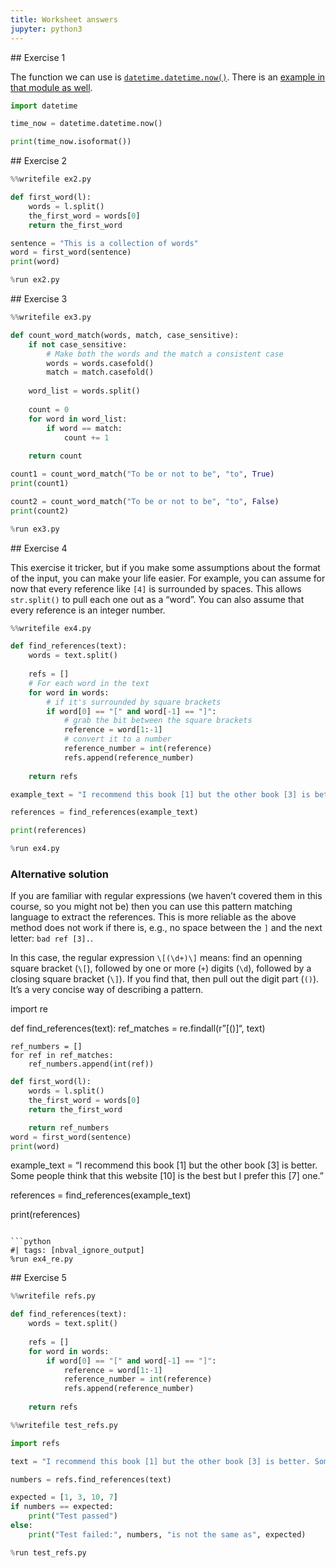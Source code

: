 ```yaml
---
title: Worksheet answers
jupyter: python3
---
```




 ## Exercise 1
 
 The function we can use is [`datetime.datetime.now()`](https://docs.python.org/3/library/datetime.html#datetime.datetime.now). There is an [example in that module as well](https://docs.python.org/3/library/datetime.html#examples-of-usage-datetime).


```python
import datetime

time_now = datetime.datetime.now()

print(time_now.isoformat())
```

 ## Exercise 2

```python
%%writefile ex2.py

def first_word(l):
    words = l.split()
    the_first_word = words[0]
    return the_first_word

sentence = "This is a collection of words"
word = first_word(sentence)
print(word)
```

```python
%run ex2.py
```

 ## Exercise 3

```python
%%writefile ex3.py

def count_word_match(words, match, case_sensitive):
    if not case_sensitive:
        # Make both the words and the match a consistent case
        words = words.casefold()
        match = match.casefold()
    
    word_list = words.split()
    
    count = 0
    for word in word_list:
        if word == match:
            count += 1
    
    return count

count1 = count_word_match("To be or not to be", "to", True)
print(count1)

count2 = count_word_match("To be or not to be", "to", False)
print(count2)
```

```python
%run ex3.py
```

 ## Exercise 4
 
 This exercise it tricker, but if you make some assumptions about the format of the input, you can make your life easier. For example, you can assume for now that every reference like `[4]` is surrounded by spaces. This allows `str.split()` to pull each one out as a "word". You can also assume that every reference is an integer number.

```python
%%writefile ex4.py

def find_references(text):
    words = text.split()
    
    refs = []
    # For each word in the text
    for word in words:
        # if it's surrounded by square brackets
        if word[0] == "[" and word[-1] == "]":
            # grab the bit between the square brackets
            reference = word[1:-1]
            # convert it to a number
            reference_number = int(reference)
            refs.append(reference_number)
    
    return refs

example_text = "I recommend this book [1] but the other book [3] is better. Some people think that this website [10] is the best but I prefer this [7] one."

references = find_references(example_text)

print(references)
```

```python
%run ex4.py
```

### Alternative solution

If you are familiar with regular expressions (we haven't covered them in this course, so you might not be) then you can use this pattern matching language to extract the references. This is more reliable as the above method does not work if there is, e.g., no space between the `]` and the next letter: `bad ref [3].`.

In this case, the regular expression `\[(\d+)\]` means: find an openning square bracket (`\[`), followed by one or more (`+`) digits (`\d`), followed by a closing square bracket (`\]`). If you find that, then pull out the digit part (`()`). It's a very concise way of describing a pattern.

import re

def find_references(text):
    ref_matches = re.findall(r"\[(\d+)\]", text)
    
    ref_numbers = []
    for ref in ref_matches:
        ref_numbers.append(int(ref))

```python
def first_word(l):
    words = l.split()
    the_first_word = words[0]
    return the_first_word

    return ref_numbers
word = first_word(sentence)
print(word)
```

example_text = "I recommend this book [1] but the other book [3] is better. Some people think that this website [10] is the best but I prefer this [7] one."

references = find_references(example_text)

print(references)
```

```python
#| tags: [nbval_ignore_output]
%run ex4_re.py
```

 ## Exercise 5

```python
%%writefile refs.py

def find_references(text):
    words = text.split()
    
    refs = []
    for word in words:
        if word[0] == "[" and word[-1] == "]":
            reference = word[1:-1]
            reference_number = int(reference)
            refs.append(reference_number)
    
    return refs
```

```python
%%writefile test_refs.py

import refs

text = "I recommend this book [1] but the other book [3] is better. Some people think that this website [10] is the best but I prefer this [7] one."

numbers = refs.find_references(text)

expected = [1, 3, 10, 7]
if numbers == expected:
    print("Test passed")
else:
    print("Test failed:", numbers, "is not the same as", expected)
```

```python
%run test_refs.py
```

